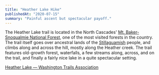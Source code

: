 ```yaml
---
title: "Heather Lake Hike"
publishedAt: "2020-07-15"
summary: "Painful ascent but spectacular payoff."
---
```


The Heather Lake trail is located in the North Cascades' [Mt. Baker-Snoqualmie National Forest](https://www.fs.usda.gov/mbs), one of the most visited forests in the country. The trail itself goes over ancestral lands of the [Stillaguamish](https://www.stillaguamish.com/about-us/) people, and climbs along and across the hill, mostly along the Heather creek. The trail features old-growth forest, waterfalls, a few streams along, across, and on the trail, and finally a fairly nice lake in a quite spectacular setting.

[Heather Lake — Washington Trails Association](https://www.wta.org/go-hiking/hikes/heather-lake-1)

<ImageWithAlt alt="Ancient tree stomp provides the foundation for a young forest" path="heather-lake-hike/2e439e2d7f2ab566db56f6af0d4c7ce1af44f304-1600x1200.jpg" width="1600" height="1200" />

<ImageWithAlt alt="The trail itself is rough" path="heather-lake-hike/696f955ee59016f13a196e6aa3841dab71de512f-2000x2667.jpg" width="2000" height="2667" />

<ImageWithAlt alt="Most of the trail is a mix of roots and rocks" path="heather-lake-hike/07267a6389392d51c7f84d7671f9685ea05b5984-2000x1500.jpg" width="2000" height="1500" />

<ImageWithAlt alt="Some nicer parts of the trail still require constant attentionWith a few streams along the trail, water is abundant. A nice spot to refill your camelback and refresh your face." path="heather-lake-hike/71e3520a57ccf20bf1d968157ca1b6a40be01057-2000x2667.jpg" width="2000" height="2667" />

<ImageWithAlt alt="Some segments are covered with these weird stairs-like paths." path="heather-lake-hike/83133de27af13e13fb847fd1e33de64701b10770-1600x2134.jpg" width="1600" height="2134" />

<ImageWithAlt alt="The lake is fairly small. It's nice and clean, the water is fresh and tasty. I'd say that the lake is somewhat secondary to the surrounding setting, though." path="heather-lake-hike/8af86e53589e1520d47a42c65e6d6dcfe3064383-2000x2667.jpg" width="2000" height="2667" />

<ImageWithAlt alt="Obligatory lunch. It's funny, this time I forgot my silverware (spork) and my fine china (stove cap which doubles as a bowl). As a result, I used the pouch as a bowl and my knife as a spork. Don't try this at home, kids!" path="heather-lake-hike/a19223b2ed7356dcfcf49bfdc1da910c862d5cc9-1600x2134.jpg" width="1600" height="2134" />

<ImageWithAlt alt="This is the view from my lunch spot. Like, literally, you eat hot lunch while enjoying this view 😍" path="heather-lake-hike/c3770848c86edc986509654f97c51eb94c9c708a-2000x2667.jpg" width="2000" height="2667" />

<ImageWithAlt alt="Heather Lake is not the most beautiful body of water, but given its location, it's well worth the hike!" path="heather-lake-hike/873545ce5327566dfd883b486db6e32a7babb188-2000x1500.jpg" width="2000" height="1500" />
